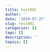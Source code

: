```yaml
---
title: test001
author: ''
date: '2019-07-27'
slug: test001
categories: []
tags: []
description: ''
topics: []
---
```


